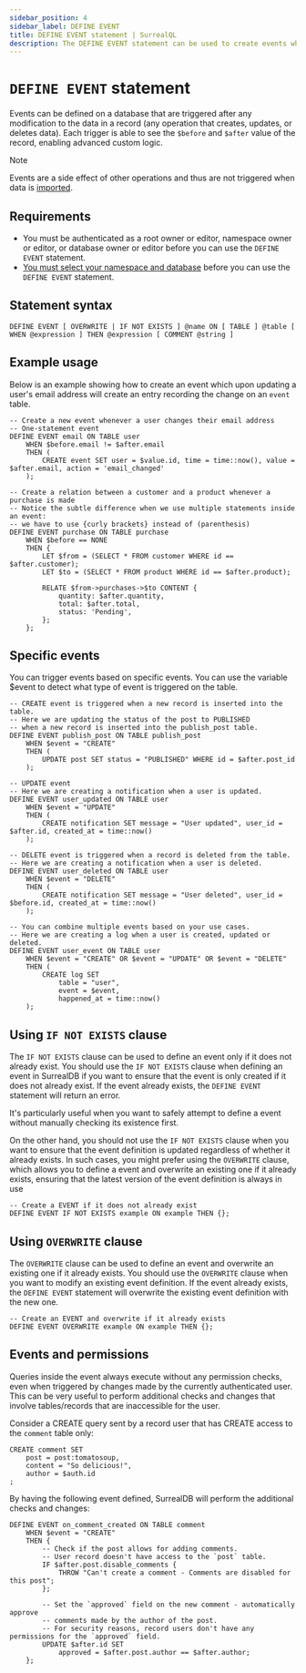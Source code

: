 ```yaml
---
sidebar_position: 4
sidebar_label: DEFINE EVENT
title: DEFINE EVENT statement | SurrealQL
description: The DEFINE EVENT statement can be used to create events which can be triggered after any change or modification to the data in a record.
---
```



# `DEFINE EVENT` statement

Events can be defined on a database that are triggered after any modification to the data in a record (any operation that creates, updates, or deletes data). Each trigger is able to see the `$before` and `$after` value of the record, enabling advanced custom logic.

> [!NOTE]
> Events are a side effect of other operations and thus are not triggered when data is [imported](/docs/surrealdb/cli/import).

## Requirements

- You must be authenticated as a root owner or editor, namespace owner or editor, or database owner or editor before you can use the `DEFINE EVENT` statement.
- [You must select your namespace and database](/docs/surrealql/statements/use) before you can use the `DEFINE EVENT` statement.

## Statement syntax

```surql title="SurrealQL Syntax"
DEFINE EVENT [ OVERWRITE | IF NOT EXISTS ] @name ON [ TABLE ] @table [ WHEN @expression ] THEN @expression [ COMMENT @string ]
```

## Example usage

Below is an example showing how to create an event which upon updating a user's email address will create an entry recording the change on an `event` table.

```surql
-- Create a new event whenever a user changes their email address
-- One-statement event
DEFINE EVENT email ON TABLE user
    WHEN $before.email != $after.email
    THEN (
	    CREATE event SET user = $value.id, time = time::now(), value = $after.email, action = 'email_changed'
    );

-- Create a relation between a customer and a product whenever a purchase is made
-- Notice the subtle difference when we use multiple statements inside an event:
-- we have to use {curly brackets} instead of (parenthesis)
DEFINE EVENT purchase ON TABLE purchase
    WHEN $before == NONE
    THEN {
        LET $from = (SELECT * FROM customer WHERE id == $after.customer);
        LET $to = (SELECT * FROM product WHERE id == $after.product);

        RELATE $from->purchases->$to CONTENT {
            quantity: $after.quantity,
            total: $after.total,
            status: 'Pending',
        };
    };
```
## Specific events

You can trigger events based on specific events. You can use the variable $event to detect what type of event is triggered on the table.

```surql
-- CREATE event is triggered when a new record is inserted into the table.
-- Here we are updating the status of the post to PUBLISHED
-- when a new record is inserted into the publish_post table.
DEFINE EVENT publish_post ON TABLE publish_post
    WHEN $event = "CREATE"
    THEN (
        UPDATE post SET status = "PUBLISHED" WHERE id = $after.post_id
    );

-- UPDATE event
-- Here we are creating a notification when a user is updated.
DEFINE EVENT user_updated ON TABLE user
    WHEN $event = "UPDATE"
    THEN (
        CREATE notification SET message = "User updated", user_id = $after.id, created_at = time::now()
    );

-- DELETE event is triggered when a record is deleted from the table.
-- Here we are creating a notification when a user is deleted.
DEFINE EVENT user_deleted ON TABLE user
    WHEN $event = "DELETE"
    THEN (
        CREATE notification SET message = "User deleted", user_id = $before.id, created_at = time::now()
    );

-- You can combine multiple events based on your use cases.
-- Here we are creating a log when a user is created, updated or deleted.
DEFINE EVENT user_event ON TABLE user
    WHEN $event = "CREATE" OR $event = "UPDATE" OR $event = "DELETE"
    THEN (
        CREATE log SET
            table = "user",
            event = $event,
            happened_at = time::now()
    );
```

## Using `IF NOT EXISTS` clause

<Since v="v1.3.0" />

The `IF NOT EXISTS` clause can be used to define an event only if it does not already exist. You should use the `IF NOT EXISTS` clause when defining an event in SurrealDB if you want to ensure that the event is only created if it does not already exist. If the event already exists, the `DEFINE EVENT` statement will return an error.

It's particularly useful when you want to safely attempt to define a event without manually checking its existence first.

On the other hand, you should not use the `IF NOT EXISTS` clause when you want to ensure that the event definition is updated regardless of whether it already exists. In such cases, you might prefer using the `OVERWRITE` clause, which allows you to define a event and overwrite an existing one if it already exists, ensuring that the latest version of the event definition is always in use

```surql
-- Create a EVENT if it does not already exist
DEFINE EVENT IF NOT EXISTS example ON example THEN {};
```

## Using `OVERWRITE` clause

<Since v="v2.0.0" />

The `OVERWRITE` clause can be used to define an event and overwrite an existing one if it already exists. You should use the `OVERWRITE` clause when you want to modify an existing event definition. If the event already exists, the `DEFINE EVENT` statement will overwrite the existing event definition with the new one.

```surql
-- Create an EVENT and overwrite if it already exists
DEFINE EVENT OVERWRITE example ON example THEN {};
```

## Events and permissions

Queries inside the event always execute without any permission checks, even when triggered by changes made by the currently authenticated user. This can be very useful to perform additional checks and changes that involve tables/records that are inaccessible for the user.

Consider a CREATE query sent by a record user that has CREATE access to the `comment` table only:

```surql
CREATE comment SET
    post = post:tomatosoup,
    content = "So delicious!",
    author = $auth.id
;
```

By having the following event defined, SurrealDB will perform the additional checks and changes:

```surql
DEFINE EVENT on_comment_created ON TABLE comment
    WHEN $event = "CREATE"
    THEN {
        -- Check if the post allows for adding comments.
        -- User record doesn't have access to the `post` table.
        IF $after.post.disable_comments {
            THROW "Can't create a comment - Comments are disabled for this post";
        };

        -- Set the `approved` field on the new comment - automatically approve
        -- comments made by the author of the post.
        -- For security reasons, record users don't have any permissions for the `approved` field.
        UPDATE $after.id SET
            approved = $after.post.author == $after.author;
    };
```
